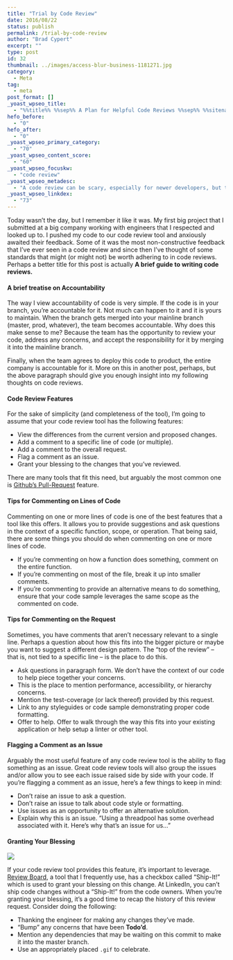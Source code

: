 ```yaml
---
title: "Trial by Code Review"
date: 2016/08/22
status: publish
permalink: /trial-by-code-review
author: "Brad Cypert"
excerpt: ""
type: post
id: 32
thumbnail: ../images/access-blur-business-1181271.jpg
category:
  - Meta
tag:
  - meta
post_format: []
_yoast_wpseo_title:
  - "%%title%% %%sep%% A Plan for Helpful Code Reviews %%sep%% %%sitename%%"
hefo_before:
  - "0"
hefo_after:
  - "0"
_yoast_wpseo_primary_category:
  - "70"
_yoast_wpseo_content_score:
  - "60"
_yoast_wpseo_focuskw:
  - "code review"
_yoast_wpseo_metadesc:
  - "A code review can be scary, especially for newer developers, but through a good understand of ettiquete and accountability, a code review can become an enlightening experience."
_yoast_wpseo_linkdex:
  - "73"
---
```


Today wasn’t the day, but I remember it like it was. My first big project that I submitted at a big company working with engineers that I respected and looked up to. I pushed my code to our code review tool and anxiously awaited their feedback. Some of it was the most non-constructive feedback that I’ve ever seen in a code review and since then I’ve thought of some standards that might (or might not) be worth adhering to in code reviews. Perhaps a better title for this post is actually **A brief guide to writing code reviews.**

#### A brief treatise on Accountability

The way I view accountability of code is very simple. If the code is in your branch, you’re accountable for it. Not much can happen to it and it is yours to maintain. When the branch gets merged into your mainline branch (master, prod, whatever), the team becomes accountable. Why does this make sense to me? Because the team has the opportunity to review your code, address any concerns, and accept the responsibility for it by merging it into the mainline branch.

Finally, when the team agrees to deploy this code to product, the entire company is accountable for it. More on this in another post, perhaps, but the above paragraph should give you enough insight into my following thoughts on code reviews.

#### Code Review Features

For the sake of simplicity (and completeness of the tool), I’m going to assume that your code review tool has the following features:

- View the differences from the current version and proposed changes.
- Add a comment to a specific line of code (or multiple).
- Add a comment to the overall request.
- Flag a comment as an issue.
- Grant your blessing to the changes that you’ve reviewed.

There are many tools that fit this need, but arguably the most common one is [Github’s Pull-Request](https://help.github.com/en/github/collaborating-with-issues-and-pull-requests/about-pull-requests) feature.

#### Tips for Commenting on Lines of Code

Commenting on one or more lines of code is one of the best features that a tool like this offers. It allows you to provide suggestions and ask questions in the context of a specific function, scope, or operation. That being said, there are some things you should do when commenting on one or more lines of code.

- If you’re commenting on how a function does something, comment on the entire function.
- If you’re commenting on most of the file, break it up into smaller comments.
- If you’re commenting to provide an alternative means to do something, ensure that your code sample leverages the same scope as the commented on code.

#### Tips for Commenting on the Request

Sometimes, you have comments that aren’t necessary relevant to a single line. Perhaps a question about how this fits into the bigger picture or maybe you want to suggest a different design pattern. The “top of the review” – that is, not tied to a specific line – is the place to do this.

- Ask questions in paragraph form. We don’t have the context of our code to help piece together your concerns.
- This is the place to mention performance, accessibility, or hierarchy concerns.
- Mention the test-coverage (or lack thereof) provided by this request.
- Link to any styleguides or code sample demonstrating proper code formatting.
- Offer to help. Offer to walk through the way this fits into your existing application or help setup a linter or other tool.

#### Flagging a Comment as an Issue

Arguably the most useful feature of any code review tool is the ability to flag something as an issue. Great code review tools will also group the issues and/or allow you to see each issue raised side by side with your code. If you’re flagging a comment as an issue, here’s a few things to keep in mind:

- Don’t raise an issue to ask a question.
- Don’t raise an issue to talk about code style or formatting.
- Use issues as an opportunity to offer an alternative solution.
- Explain why this is an issue. “Using a threadpool has some overhead associated with it. Here’s why that’s an issue for us…”

#### Granting Your Blessing

![](../images/Screen-Shot-2019-10-28-at-2.14.21-PM.png)

If your code review tool provides this feature, it’s important to leverage. [Review
Board](https://www.reviewboard.org/), a tool that I frequently use, has a checkbox
called “Ship-It!” which is used to grant your blessing on this change. At LinkedIn,
you can’t ship code changes without a “Ship-It!” from the code owners. When you’re
granting your blessing, it’s a good time to recap the history of this review request.
Consider doing the following:

- Thanking the engineer for making any changes they’ve made.
- “Bump” any concerns that have been **Todo’d**.
- Mention any dependencies that may be waiting on this commit to make it into the master branch.
- Use an appropriately placed `.gif` to celebrate.
